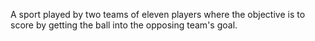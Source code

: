 A sport played by two teams of eleven players where the objective is to score by getting the ball
into the opposing team's goal.
